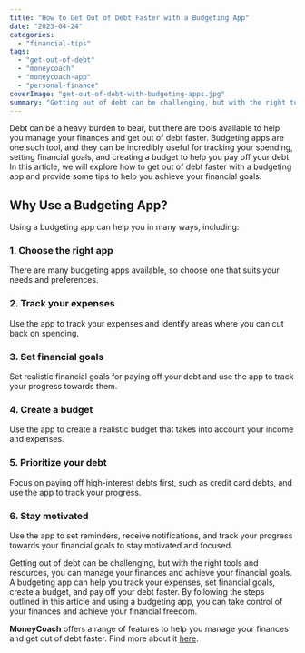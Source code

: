 ```yaml
---
title: "How to Get Out of Debt Faster with a Budgeting App"
date: "2023-04-24"
categories: 
  - "financial-tips"
tags: 
  - "get-out-of-debt"
  - "moneycoach"
  - "moneycoach-app"
  - "personal-finance"
coverImage: "get-out-of-debt-with-budgeting-apps.jpg"
summary: "Getting out of debt can be challenging, but with the right tools and resources, you can manage your finances and achieve your financial goals."
---
```

Debt can be a heavy burden to bear, but there are tools available to help you manage your finances and get out of debt faster. Budgeting apps are one such tool, and they can be incredibly useful for tracking your spending, setting financial goals, and creating a budget to help you pay off your debt. In this article, we will explore how to get out of debt faster with a budgeting app and provide some tips to help you achieve your financial goals.

## Why Use a Budgeting App?

Using a budgeting app can help you in many ways, including:

### 1\. Choose the right app
There are many budgeting apps available, so choose one that suits your needs and preferences.
### 2\. Track your expenses
Use the app to track your expenses and identify areas where you can cut back on spending.
### 3\. Set financial goals
Set realistic financial goals for paying off your debt and use the app to track your progress towards them.
### 4\. Create a budget
Use the app to create a realistic budget that takes into account your income and expenses.
### 5\. Prioritize your debt
Focus on paying off high-interest debts first, such as credit card debts, and use the app to track your progress.
### 6\. Stay motivated
Use the app to set reminders, receive notifications, and track your progress towards your financial goals to stay motivated and focused.

Getting out of debt can be challenging, but with the right tools and resources, you can manage your finances and achieve your financial goals. A budgeting app can help you track your expenses, set financial goals, create a budget, and pay off your debt faster. By following the steps outlined in this article and using a budgeting app, you can take control of your finances and achieve your financial freedom.

**MoneyCoach** offers a range of features to help you manage your finances and get out of debt faster. Find more about it [here](/).